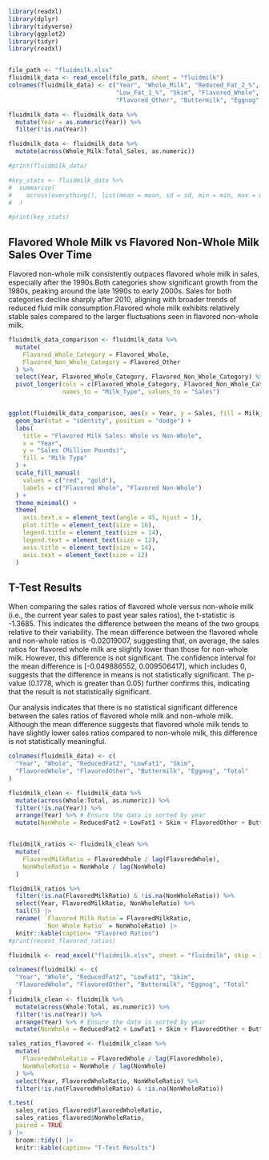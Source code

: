 ```r
library(readxl)
library(dplyr)
library(tidyverse)
library(ggplot2)
library(tidyr)
library(readxl)


file_path <- "fluidmilk.xlsx"
fluidmilk_data <- read_excel(file_path, sheet = "fluidmilk")
colnames(fluidmilk_data) <- c("Year", "Whole_Milk", "Reduced_Fat_2_%", 
                              "Low_Fat_1_%", "Skim", "Flavored_Whole", 
                              "Flavored_Other", "Buttermilk", "Eggnog", "Total_Sales")

fluidmilk_data <- fluidmilk_data %>%
  mutate(Year = as.numeric(Year)) %>%
  filter(!is.na(Year))

fluidmilk_data <- fluidmilk_data %>%
  mutate(across(Whole_Milk:Total_Sales, as.numeric))

#print(fluidmilk_data)

#key_stats <- fluidmilk_data %>%
#  summarise(
#    across(everything(), list(mean = mean, sd = sd, min = min, max = max), na.rm = TRUE)
#  )

#print(key_stats)
```


## Flavored Whole Milk vs Flavored Non-Whole Milk Sales Over Time

Flavored non-whole milk consistently outpaces flavored whole milk in sales, especially after the 1990s.Both categories show significant growth from the 1980s, peaking around the late 1990s to early 2000s. Sales for both categories decline sharply after 2010, aligning with broader trends of reduced fluid milk consumption.Flavored whole milk exhibits relatively stable sales compared to the larger fluctuations seen in flavored non-whole milk.


```r

fluidmilk_data_comparison <- fluidmilk_data %>%
  mutate(
    Flavored_Whole_Category = Flavored_Whole, 
    Flavored_Non_Whole_Category = Flavored_Other 
  ) %>%
  select(Year, Flavored_Whole_Category, Flavored_Non_Whole_Category) %>%
  pivot_longer(cols = c(Flavored_Whole_Category, Flavored_Non_Whole_Category),
               names_to = "Milk_Type", values_to = "Sales")


ggplot(fluidmilk_data_comparison, aes(x = Year, y = Sales, fill = Milk_Type)) +
  geom_bar(stat = "identity", position = "dodge") +
  labs(
    title = "Flavored Milk Sales: Whole vs Non-Whole", 
    x = "Year",
    y = "Sales (Million Pounds)",
    fill = "Milk Type"
  ) +
  scale_fill_manual(
    values = c("red", "gold"),
    labels = c("Flavored Whole", "Flavored Non-Whole")  
  ) +
  theme_minimal() +
  theme(
    axis.text.x = element_text(angle = 45, hjust = 1),
    plot.title = element_text(size = 16),
    legend.title = element_text(size = 14),
    legend.text = element_text(size = 12),
    axis.title = element_text(size = 14),
    axis.text = element_text(size = 12)
  )
```

## T-Test Results

When comparing the sales ratios of flavored whole versus non-whole milk (i.e., the current year sales to past year sales ratios), the t-statistic is -1.3685. This indicates the difference between the means of the two groups relative to their variability. The mean difference between the flavored whole and non-whole ratios is -0.02019007, suggesting that, on average, the sales ratios for flavored whole milk are slightly lower than those for non-whole milk. However, this difference is not significant. The confidence interval for the mean difference is [-0.049886552, 0.009506417], which includes 0, suggests that the difference in means is not statistically significant. The p-value (0.1778, which is greater than 0.05) further confirms this, indicating that the result is not statistically significant.

Our analysis indicates that there is no statistical significant difference  between the sales ratios of flavored whole milk and non-whole milk. Although the mean difference suggests that flavored whole milk tends to have slightly lower sales ratios compared to non-whole milk, this difference is not statistically meaningful.

```r
colnames(fluidmilk_data) <- c(
  "Year", "Whole", "ReducedFat2", "LowFat1", "Skim",
  "FlavoredWhole", "FlavoredOther", "Buttermilk", "Eggnog", "Total"
)

fluidmilk_clean <- fluidmilk_data %>%
  mutate(across(Whole:Total, as.numeric)) %>%
  filter(!is.na(Year)) %>%
  arrange(Year) %>% # Ensure the data is sorted by year
  mutate(NonWhole = ReducedFat2 + LowFat1 + Skim + FlavoredOther + Buttermilk + Eggnog)


fluidmilk_ratios <- fluidmilk_clean %>%
  mutate(
    FlavoredMilkRatio = FlavoredWhole / lag(FlavoredWhole),
    NonWholeRatio = NonWhole / lag(NonWhole)
  )

fluidmilk_ratios %>%
  filter(!is.na(FlavoredMilkRatio) & !is.na(NonWholeRatio)) %>%
  select(Year, FlavoredMilkRatio, NonWholeRatio) %>%
  tail(5) |>
  rename( `Flavored Milk Ratio`= FlavoredMilkRatio,
          `Non Whole Ratio` = NonWholeRatio) |>
  knitr::kable(caption= "Flavored Ratios")
#print(recent_flavored_ratios)
```


```r

fluidmilk <- read_excel("fluidmilk.xlsx", sheet = "fluidmilk", skip = 1)

colnames(fluidmilk) <- c(
  "Year", "Whole", "ReducedFat2", "LowFat1", "Skim",
  "FlavoredWhole", "FlavoredOther", "Buttermilk", "Eggnog", "Total"
)
fluidmilk_clean <- fluidmilk %>%
  mutate(across(Whole:Total, as.numeric)) %>%
  filter(!is.na(Year)) %>%
  arrange(Year) %>% # Ensure the data is sorted by year
  mutate(NonWhole = ReducedFat2 + LowFat1 + Skim + FlavoredOther + Buttermilk + Eggnog)

sales_ratios_flavored <- fluidmilk_clean %>%
  mutate(
    FlavoredWholeRatio = FlavoredWhole / lag(FlavoredWhole),
    NonWholeRatio = NonWhole / lag(NonWhole)
  ) %>%
  select(Year, FlavoredWholeRatio, NonWholeRatio) %>%
  filter(!is.na(FlavoredWholeRatio) & !is.na(NonWholeRatio))

t.test(
  sales_ratios_flavored$FlavoredWholeRatio,
  sales_ratios_flavored$NonWholeRatio,
  paired = TRUE
) |>
  broom::tidy() |>
  knitr::kable(caption= "T-Test Results")
```
